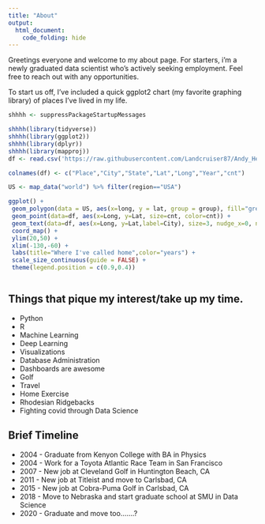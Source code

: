 ```yaml
---
title: "About"
output:
  html_document:
    code_folding: hide
---
```


Greetings everyone and welcome to my about page.  For starters, i'm a newly graduated data scientist who's actively seeking employment. Feel free to reach out with any opportunities. 


To start us off, I've included a quick ggplot2 chart (my favorite graphing library) of places I've lived in my life. 


```r
shhhh <- suppressPackageStartupMessages

shhhh(library(tidyverse))
shhhh(library(ggplot2))
shhhh(library(dplyr))
shhhh(library(mapproj))
df <- read.csv('https://raw.githubusercontent.com/Landcruiser87/Andy_Heroy_Data_Science/gh-pages/data/Livingspaces.csv')

colnames(df) <- c("Place","City","State","Lat","Long","Year","cnt")

US <- map_data("world") %>% filter(region=="USA")

ggplot() + 
 geom_polygon(data = US, aes(x=long, y = lat, group = group), fill="grey", alpha=0.6) +
 geom_point(data=df, aes(x=Long, y=Lat, size=cnt, color=cnt)) +
 geom_text(data=df, aes(x=Long, y=Lat,label=City), size=3, nudge_x=0, nudge_y=1.3, check_overlap = T) +
 coord_map() +
 ylim(20,50) +
 xlim(-130,-60) +
 labs(title="Where I've called home",color="years") +
 scale_size_continuous(guide = FALSE) +
 theme(legend.position = c(0.9,0.4))


```

```r


```
## Things that pique my interest/take up my time.

  - Python
  - R
  - Machine Learning 
  - Deep Learning
  - Visualizations
  - Database Administration
  - Dashboards are awesome
  - Golf
  - Travel
  - Home Exercise
  - Rhodesian Ridgebacks
  - Fighting covid through Data Science

## Brief Timeline

  - 2004 - Graduate from Kenyon College with BA in Physics
  - 2004 - Work for a Toyota Atlantic Race Team in San Francisco
  - 2007 - New job at Cleveland Golf in Huntington Beach, CA
  - 2011 - New job at Titleist and move to Carlsbad, CA
  - 2015 - New job at Cobra-Puma Golf in Carlsbad, CA
  - 2018 - Move to Nebraska and start graduate school at SMU in Data Science
  - 2020 - Graduate and move too.......?
